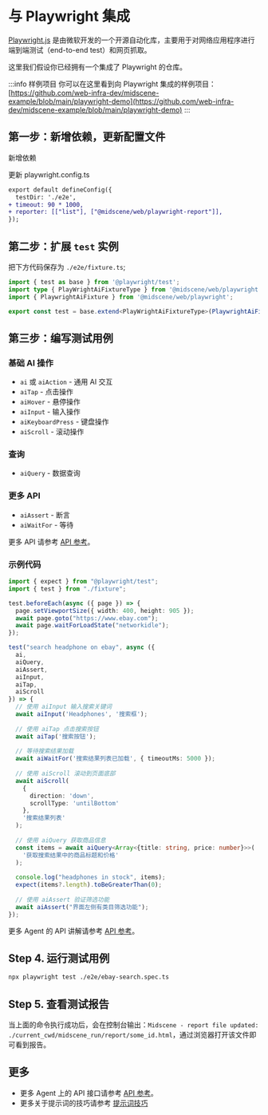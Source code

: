 
# 与 Playwright 集成


[Playwright.js](https://playwright.com/) 是由微软开发的一个开源自动化库，主要用于对网络应用程序进行端到端测试（end-to-end test）和网页抓取。

这里我们假设你已经拥有一个集成了 Playwright 的仓库。

:::info 样例项目
你可以在这里看到向 Playwright 集成的样例项目：[https://github.com/web-infra-dev/midscene-example/blob/main/playwright-demo](https://github.com/web-infra-dev/midscene-example/blob/main/playwright-demo)
:::


<SetupEnv />

## 第一步：新增依赖，更新配置文件

新增依赖

<PackageManagerTabs command="install @midscene/web --save-dev" />

更新 playwright.config.ts

```diff
export default defineConfig({
  testDir: './e2e',
+ timeout: 90 * 1000,
+ reporter: [["list"], ["@midscene/web/playwright-report"]],
});
```

## 第二步：扩展 `test` 实例

把下方代码保存为 `./e2e/fixture.ts`;

```typescript
import { test as base } from '@playwright/test';
import type { PlayWrightAiFixtureType } from '@midscene/web/playwright';
import { PlaywrightAiFixture } from '@midscene/web/playwright';

export const test = base.extend<PlayWrightAiFixtureType>(PlaywrightAiFixture());
```

## 第三步：编写测试用例

### 基础 AI 操作

* `ai` 或 `aiAction` - 通用 AI 交互
* `aiTap` - 点击操作
* `aiHover` - 悬停操作
* `aiInput` - 输入操作
* `aiKeyboardPress` - 键盘操作
* `aiScroll` - 滚动操作

### 查询

* `aiQuery` - 数据查询

### 更多 API

* `aiAssert` - 断言
* `aiWaitFor` - 等待

更多 API 请参考 [API 参考](./API)。

### 示例代码

```typescript title="./e2e/ebay-search.spec.ts"
import { expect } from "@playwright/test";
import { test } from "./fixture";

test.beforeEach(async ({ page }) => {
  page.setViewportSize({ width: 400, height: 905 });
  await page.goto("https://www.ebay.com");
  await page.waitForLoadState("networkidle");
});

test("search headphone on ebay", async ({ 
  ai, 
  aiQuery, 
  aiAssert,
  aiInput,
  aiTap,
  aiScroll 
}) => {
  // 使用 aiInput 输入搜索关键词
  await aiInput('Headphones', '搜索框');
  
  // 使用 aiTap 点击搜索按钮
  await aiTap('搜索按钮');
  
  // 等待搜索结果加载
  await aiWaitFor('搜索结果列表已加载', { timeoutMs: 5000 });
  
  // 使用 aiScroll 滚动到页面底部
  await aiScroll(
    { 
      direction: 'down',
      scrollType: 'untilBottom'
    },
    '搜索结果列表'
  );
  
  // 使用 aiQuery 获取商品信息
  const items = await aiQuery<Array<{title: string, price: number}>>(
    '获取搜索结果中的商品标题和价格'
  );
  
  console.log("headphones in stock", items);
  expect(items?.length).toBeGreaterThan(0);
  
  // 使用 aiAssert 验证筛选功能
  await aiAssert("界面左侧有类目筛选功能");
});
```

更多 Agent 的 API 讲解请参考 [API 参考](./API)。

## Step 4. 运行测试用例

```bash
npx playwright test ./e2e/ebay-search.spec.ts
```

## Step 5. 查看测试报告

当上面的命令执行成功后，会在控制台输出：`Midscene - report file updated: ./current_cwd/midscene_run/report/some_id.html`，通过浏览器打开该文件即可看到报告。

## 更多

* 更多 Agent 上的 API 接口请参考 [API 参考](./API)。
* 更多关于提示词的技巧请参考 [提示词技巧](./prompting-tips)
